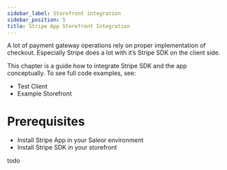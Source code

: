 ```yaml
---
sidebar_label: Storefront integration
sidebar_position: 5
title: Stripe App Storefront Integration
---
```


A lot of payment gateway operations rely on proper implementation of checkout. Especially Stripe does a lot with it’s Stripe SDK on the client side.

This chapter is a guide how to integrate Stripe SDK and the app conceptually. To see full code examples, see:

- Test Client
- Example Storefront

# Prerequisites

- Install Stripe App in your Saleor environment
- Install Stripe SDK in your storefront


todo